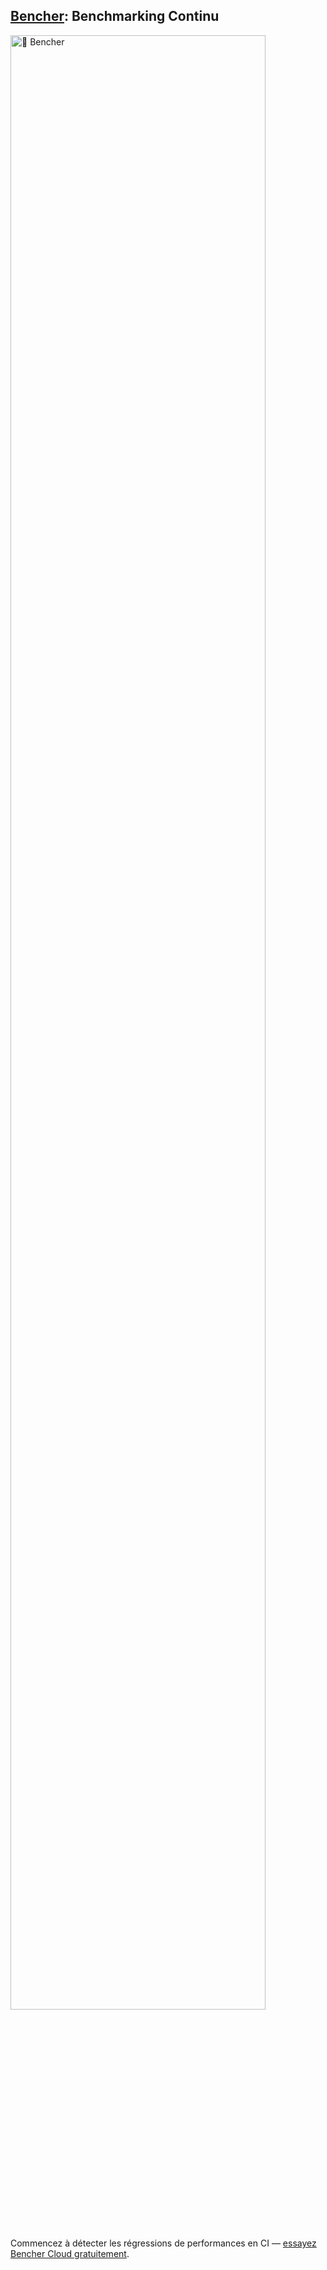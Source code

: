 
## [Bencher](/pricing): Benchmarking Continu
<div class="content has-text-centered">
    <a href="/pricing">
        <img id={BENCHER_WORDMARK_INLINE_ID} src={BENCHER_WORDMARK} width="90%" alt="🐰 Bencher" />
    </a>
</div>


<BencherIntro />

Commencez à détecter les régressions de performances en CI — [essayez Bencher Cloud gratuitement](/pricing).

